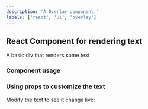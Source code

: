 ```yaml
---
description: 'A Overlay component.'
labels: ['react', 'ui', 'overlay']
---
```



## React Component for rendering text

A basic div that renders some text

### Component usage


### Using props to customize the text

Modify the text to see it change live:

